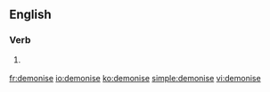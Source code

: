 ==English==

===Verb===
{{en-verb|demonis|es}}

# {{British spelling}} {{alternative spelling of|demonize}}

[[fr:demonise]]
[[io:demonise]]
[[ko:demonise]]
[[simple:demonise]]
[[vi:demonise]]